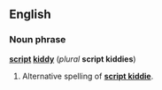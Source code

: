 ==English==
===Noun phrase===
'''[[script]] [[kiddy]]''' (''plural'' '''script kiddies''')

#Alternative spelling of '''[[script kiddie]]'''.